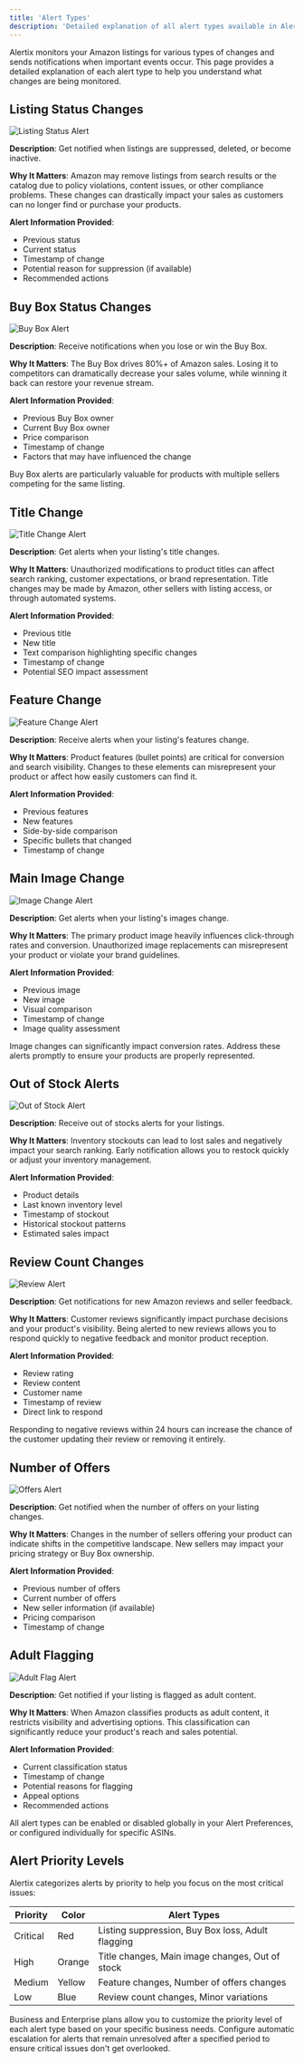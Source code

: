 ```yaml
---
title: 'Alert Types'
description: 'Detailed explanation of all alert types available in Alertix'
---
```


Alertix monitors your Amazon listings for various types of changes and sends notifications when important events occur. This page provides a detailed explanation of each alert type to help you understand what changes are being monitored.

## Listing Status Changes

<Frame>
  <img src="/images/listing-status-alert.png" alt="Listing Status Alert" />
</Frame>

**Description**: Get notified when listings are suppressed, deleted, or become inactive.

**Why It Matters**: Amazon may remove listings from search results or the catalog due to policy violations, content issues, or other compliance problems. These changes can drastically impact your sales as customers can no longer find or purchase your products.

**Alert Information Provided**:
- Previous status
- Current status
- Timestamp of change
- Potential reason for suppression (if available)
- Recommended actions

## Buy Box Status Changes

<Frame>
  <img src="/images/buy-box-alert.png" alt="Buy Box Alert" />
</Frame>

**Description**: Receive notifications when you lose or win the Buy Box.

**Why It Matters**: The Buy Box drives 80%+ of Amazon sales. Losing it to competitors can dramatically decrease your sales volume, while winning it back can restore your revenue stream.

**Alert Information Provided**:
- Previous Buy Box owner
- Current Buy Box owner
- Price comparison
- Timestamp of change
- Factors that may have influenced the change

<Tip>
  Buy Box alerts are particularly valuable for products with multiple sellers competing for the same listing.
</Tip>

## Title Change

<Frame>
  <img src="/images/title-change-alert.png" alt="Title Change Alert" />
</Frame>

**Description**: Get alerts when your listing's title changes.

**Why It Matters**: Unauthorized modifications to product titles can affect search ranking, customer expectations, or brand representation. Title changes may be made by Amazon, other sellers with listing access, or through automated systems.

**Alert Information Provided**:
- Previous title
- New title
- Text comparison highlighting specific changes
- Timestamp of change
- Potential SEO impact assessment

## Feature Change

<Frame>
  <img src="/images/feature-change-alert.png" alt="Feature Change Alert" />
</Frame>

**Description**: Receive alerts when your listing's features change.

**Why It Matters**: Product features (bullet points) are critical for conversion and search visibility. Changes to these elements can misrepresent your product or affect how easily customers can find it.

**Alert Information Provided**:
- Previous features
- New features
- Side-by-side comparison
- Specific bullets that changed
- Timestamp of change

## Main Image Change

<Frame>
  <img src="/images/image-change-alert.png" alt="Image Change Alert" />
</Frame>

**Description**: Get alerts when your listing's images change.

**Why It Matters**: The primary product image heavily influences click-through rates and conversion. Unauthorized image replacements can misrepresent your product or violate your brand guidelines.

**Alert Information Provided**:
- Previous image
- New image
- Visual comparison
- Timestamp of change
- Image quality assessment

<Warning>
  Image changes can significantly impact conversion rates. Address these alerts promptly to ensure your products are properly represented.
</Warning>

## Out of Stock Alerts

<Frame>
  <img src="/images/out-of-stock-alert.png" alt="Out of Stock Alert" />
</Frame>

**Description**: Receive out of stocks alerts for your listings.

**Why It Matters**: Inventory stockouts can lead to lost sales and negatively impact your search ranking. Early notification allows you to restock quickly or adjust your inventory management.

**Alert Information Provided**:
- Product details
- Last known inventory level
- Timestamp of stockout
- Historical stockout patterns
- Estimated sales impact

## Review Count Changes

<Frame>
  <img src="/images/review-alert.png" alt="Review Alert" />
</Frame>

**Description**: Get notifications for new Amazon reviews and seller feedback.

**Why It Matters**: Customer reviews significantly impact purchase decisions and your product's visibility. Being alerted to new reviews allows you to respond quickly to negative feedback and monitor product reception.

**Alert Information Provided**:
- Review rating
- Review content
- Customer name
- Timestamp of review
- Direct link to respond

<Tip>
  Responding to negative reviews within 24 hours can increase the chance of the customer updating their review or removing it entirely.
</Tip>

## Number of Offers

<Frame>
  <img src="/images/offers-alert.png" alt="Offers Alert" />
</Frame>

**Description**: Get notified when the number of offers on your listing changes.

**Why It Matters**: Changes in the number of sellers offering your product can indicate shifts in the competitive landscape. New sellers may impact your pricing strategy or Buy Box ownership.

**Alert Information Provided**:
- Previous number of offers
- Current number of offers
- New seller information (if available)
- Pricing comparison
- Timestamp of change

## Adult Flagging

<Frame>
  <img src="/images/adult-flag-alert.png" alt="Adult Flag Alert" />
</Frame>

**Description**: Get notified if your listing is flagged as adult content.

**Why It Matters**: When Amazon classifies products as adult content, it restricts visibility and advertising options. This classification can significantly reduce your product's reach and sales potential.

**Alert Information Provided**:
- Current classification status
- Timestamp of change
- Potential reasons for flagging
- Appeal options
- Recommended actions

<Info>
  All alert types can be enabled or disabled globally in your Alert Preferences, or configured individually for specific ASINs.
</Info>

## Alert Priority Levels

Alertix categorizes alerts by priority to help you focus on the most critical issues:

| Priority | Color | Alert Types |
|----------|-------|-------------|
| Critical | Red | Listing suppression, Buy Box loss, Adult flagging |
| High | Orange | Title changes, Main image changes, Out of stock |
| Medium | Yellow | Feature changes, Number of offers changes |
| Low | Blue | Review count changes, Minor variations |

<CardGroup cols={2}>
  <Card title="Customizing Alert Priority" icon="sliders">
    Business and Enterprise plans allow you to customize the priority level of each alert type based on your specific business needs.
  </Card>
  <Card title="Alert Escalation" icon="arrow-up-right">
    Configure automatic escalation for alerts that remain unresolved after a specified period to ensure critical issues don't get overlooked.
  </Card>
</CardGroup>
